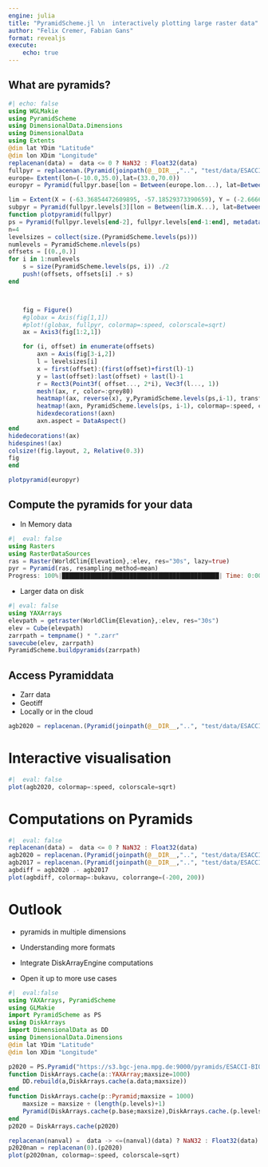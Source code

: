 ```yaml
---
engine: julia
title: "PyramidScheme.jl \n  interactively plotting large raster data"
author: "Felix Cremer, Fabian Gans"
format: revealjs
execute:
    echo: true
---
```


## What are pyramids?

```julia
#| echo: false
using WGLMakie
using PyramidScheme
using DimensionalData.Dimensions
using DimensionalData
using Extents
@dim lat YDim "Latitude"
@dim lon XDim "Longitude"
replacenan(data) =  data <= 0 ? NaN32 : Float32(data)
fullpyr = replacenan.(Pyramid(joinpath(@__DIR__,"..", "test/data/ESACCI-BIOMASS-L4-AGB-MERGED-100m-2020-fv4.0.zarr/")))
europe= Extent(lon=(-10.0,35.0),lat=(33.0,70.0))
europyr = Pyramid(fullpyr.base[lon = Between(europe.lon...), lat=Between(europe.lat...)], [l[lon = Between(europe.lon...), lat=Between(europe.lat...)] for l in fullpyr.levels], metadata(fullpyr))

lim = Extent(X = (-63.36854472609895, -57.18529373390659), Y = (-2.666626089016638, -1.9161481184310643))
subpyr = Pyramid(fullpyr.levels[3][lon = Between(lim.X...), lat=Between(lim.Y...)], [l[lon = Between(lim.X...), lat=Between(lim.Y...)] for l in fullpyr.levels[4:7]], metadata(fullpyr))
function plotpyramid(fullpyr) 
ps = Pyramid(fullpyr.levels[end-2], fullpyr.levels[end-1:end], metadata(fullpyr))
n=4
levelsizes = collect(size.(PyramidScheme.levels(ps)))
numlevels = PyramidScheme.nlevels(ps)
offsets = [(0.,0.)]
for i in 1:numlevels
    s = size(PyramidScheme.levels(ps, i)) ./2
    push!(offsets, offsets[i] .+ s)
end



    fig = Figure()
    #globax = Axis(fig[1,1])
    #plot!(globax, fullpyr, colormap=:speed, colorscale=sqrt)
    ax = Axis3(fig[1:2,1])

    for (i, offset) in enumerate(offsets)
        axn = Axis(fig[3-i,2])
        l = levelsizes[i]
        x = first(offset):(first(offset)+first(l)-1)
        y = last(offset):last(offset) + last(l)-1
        r = Rect3(Point3f( offset..., 2*i), Vec3f(l..., 1))
        mesh!(ax, r, color=:grey80)
        heatmap!(ax, reverse(x), y,PyramidScheme.levels(ps,i-1), transformation=(:xy, 2*i+1.2), colormap=:speed, colorscale=sqrt)
        heatmap!(axn, PyramidScheme.levels(ps, i-1), colormap=:speed, colorscale=sqrt)
        hidexdecorations!(axn)
        axn.aspect = DataAspect()
end
hidedecorations!(ax)
hidespines!(ax)
colsize!(fig.layout, 2, Relative(0.3))
fig
end

plotpyramid(europyr)
```


## Compute the pyramids for your data
- In Memory data

```julia
#|  eval: false
using Rasters
using RasterDataSources
ras = Raster(WorldClim{Elevation},:elev, res="30s", lazy=true)
pyr = Pyramid(ras, resampling_method=mean)
Progress: 100%|████████████████████████████████████████████| Time: 0:00:47
```

- Larger data on disk

```julia
#| eval: false
using YAXArrays
elevpath = getraster(WorldClim{Elevation},:elev, res="30s")
elev = Cube(elevpath)
zarrpath = tempname() * ".zarr"
savecube(elev, zarrpath)
PyramidScheme.buildpyramids(zarrpath)
```

## Access Pyramiddata

- Zarr data
- Geotiff
- Locally or in the cloud
```julia
agb2020 = replacenan.(Pyramid(joinpath(@__DIR__,"..", "test/data/ESACCI-BIOMASS-L4-AGB-MERGED-100m-2020-fv4.0.zarr/")))
```

# Interactive visualisation

```julia
#|  eval: false
plot(agb2020, colormap=:speed, colorscale=sqrt)
```

# Computations on Pyramids
```julia
#|  eval: false
replacenan(data) =  data <= 0 ? NaN32 : Float32(data)
agb2020 = replacenan.(Pyramid(joinpath(@__DIR__,"..", "test/data/ESACCI-BIOMASS-L4-AGB-MERGED-100m-2020-fv4.0.zarr/")))
agb2017 = replacenan.(Pyramid(joinpath(@__DIR__,"..", "test/data/ESACCI-BIOMASS-L4-AGB-MERGED-100m-2017-fv4.0.zarr/")))
agbdiff = agb2020 .- agb2017
plot(agbdiff, colormap=:bukavu, colorrange=(-200, 200))
```


# Outlook 

- pyramids in multiple dimensions

- Understanding more formats

- Integrate DiskArrayEngine computations

- Open it up to more use cases

```julia
#|  eval:false
using YAXArrays, PyramidScheme
using GLMakie
import PyramidScheme as PS
using DiskArrays
import DimensionalData as DD
using DimensionalData.Dimensions
@dim lat YDim "Latitude"
@dim lon XDim "Longitude"

p2020 = PS.Pyramid("https://s3.bgc-jena.mpg.de:9000/pyramids/ESACCI-BIOMASS-L4-AGB-MERGED-100m-2020-fv4.0.zarr")
function DiskArrays.cache(a::YAXArray;maxsize=1000)
    DD.rebuild(a,DiskArrays.cache(a.data;maxsize))
end
function DiskArrays.cache(p::Pyramid;maxsize = 1000)
    maxsize = maxsize ÷ (length(p.levels)+1)
    Pyramid(DiskArrays.cache(p.base;maxsize),DiskArrays.cache.(p.levels;maxsize),p.metadata)
end
p2020 = DiskArrays.cache(p2020)

replacenan(nanval) =  data -> <=(nanval)(data) ? NaN32 : Float32(data)
p2020nan = replacenan(0).(p2020)
plot(p2020nan, colormap=:speed, colorscale=sqrt)
```